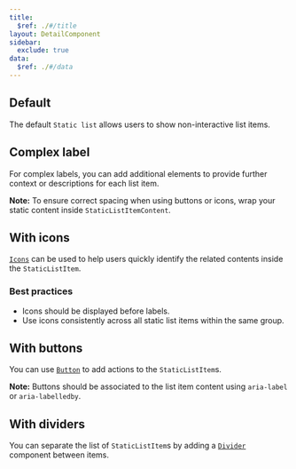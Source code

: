 ```yaml
---
title:
  $ref: ./#/title
layout: DetailComponent
sidebar:
  exclude: true
data:
  $ref: ./#/data
---
```


<LivePreview componentName="static-list" exampleName="Default" >

## Default

The default `Static list` allows users to show non-interactive list items.

</LivePreview>

<LivePreview componentName="static-list" exampleName="ComplexLabel" >

## Complex label

For complex labels, you can add additional elements to provide further context or descriptions for each list item.

**Note:** To ensure correct spacing when using buttons or icons, wrap your static content inside `StaticListItemContent`.

</LivePreview>

<LivePreview componentName="static-list" exampleName="WithIcons" >

## With icons

[`Icons`](/salt/components/icon) can be used to help users quickly identify the related contents inside the `StaticListItem`.

### Best practices

- Icons should be displayed before labels.
- Use icons consistently across all static list items within the same group.

</LivePreview>

<LivePreview componentName="static-list" exampleName="WithButtons" >

## With buttons

You can use [`Button`](/salt/components/button) to add actions to the `StaticListItem`s.

**Note:** Buttons should be associated to the list item content using `aria-label` or `aria-labelledby`.

</LivePreview>

<LivePreview componentName="static-list" exampleName="WithDividers" >

## With dividers

You can separate the list of `StaticListItem`s by adding a [`Divider`](../divider) component between items.

</LivePreview>
